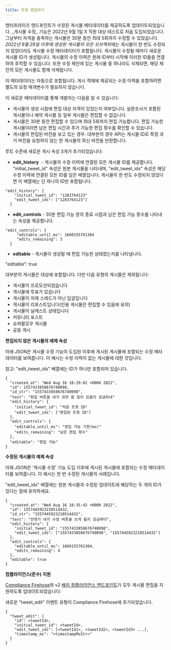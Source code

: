 ```yaml
---
title: 트윗 편집하기
---
```


엔터프라이즈 엔드포인트가 수정된 게시물 메타데이터를 제공하도록 업데이트되었습니다. \_게시물 수정\_ 기능은 2022년 9월 1일 X 직원 대상 테스트로 처음 도입되었습니다. 그날부터 자격을 충족하는 게시물은 30분 동안 최대 5회까지 수정할 수 있었습니다. _2022년 9월 29일 이후에 생성된 게시물의 모든 오브젝&#xD2B8;_&#xC5D0;는 게시물이 한 번도 수정되지 않았더라도 게시물 수정 메타데이터가 포함됩니다. 게시물이 수정될 때마다 새로운 게시물 ID가 생성됩니다. 게시물의 수정 이력은 원래 ID부터 시작해 이러한 ID들을 연결하여 추적할 수 있습니다. 또한 수정 체인에 있는 게시물 중 하나라도 삭제되면, 해당 체인의 모든 게시물도 함께 삭제됩니다.

이 메타데이터는 자동으로 포함됩니다. 게시 객체에 제공되는 수정 이력을 포함하려면 별도의 요청 매개변수가 필요하지 않습니다.

이 새로운 메타데이터를 통해 개발자는 다음을 알 수 있습니다:

- 게시물이 생성 시점에 편집 대상 자격이 있었는지 여부입니다. 설문조사가 포함된 게시물이나 예약 게시물 등 일부 게시물은 편집할 수 없습니다.
- 게시물은 30분 동안 편집할 수 있으며 최대 5회까지 편집 가능합니다. 편집 가능한 게시물이라면 남은 편집 시간과 추가 가능한 편집 횟수를 확인할 수 있습니다.
- 게시물의 편집된 버전을 보고 있는 경우. 대부분의 경우 API는 게시물 ID로 특정 과거 버전을 요청하지 않는 한 게시물의 최신 버전을 반환합니다.

루트 수준에 새로운 게시 속성 3개가 추가되었습니다:

- **edit\_history**  - 게시물의 수정 이력에 연결된 모든 게시물 ID를 제공합니다. "initial\_tweet\_id" 속성은 원본 게시물을 나타내며, "edit\_tweet\_ids" 속성은 해당 수정 이력에 연결된 모든 ID를 담은 배열입니다. 게시물이 한 번도 수정되지 않았다면 이 배열에는 단 하나의 ID만 포함됩니다.

```
"edit_history": {
    "initial_tweet_id": "1283764123"
    "edit_tweet_ids": ["1283764123"]
  }
```

- **edit\_controls** - 30분 편집 가능 창의 종료 시점과 남은 편집 가능 횟수를 나타내는 속성을 제공합니다.

```
"edit_controls": {  
     "editable_until_ms": 1660155761384
     "edits_remaining": 3   
  }
```

- **editable** - 게시물이 생성될 때 편집 가능한 상태였는지를 나타냅니다.

"editable": true

대부분의 게시물은 대상에 포함됩니다. 다만 다음 유형의 게시물은 제외됩니다:

- 게시물이 프로모션되었습니다
- 게시물에 투표가 있습니다
- 게시물이 자체 스레드가 아닌 답글입니다
- 게시물이 리포스트입니다(인용 게시물은 편집할 수 있음에 유의)
- 게시물이 널캐스트 상태입니다
- 커뮤니티 포스트
- 슈퍼팔로우 게시물
- 공동 게시

**편집되지 않은 게시물의 예제 속성**

아래 JSON은 게시물 수정 기능이 도입된 이후에 게시된 게시물에 포함되는 수정 메타데이터를 보여줍니다. 이 예시는 수정 이력이 없는 게시물에 대한 것입니다.

참고: "edit\_tweet\_ids" 배열에는 ID가 하나만 포함되어 있습니다.

```
{
  "created_at": "Wed Aug 16 18:29:02 +0000 2022",
  "id": 1557433858676740098,
  "id_str": "1557433858676740098",
  "text": "편집 버튼을 내가 과연 쓸 일이 있을지 궁금하네"
  "edit_history": {
    "initial_tweet_id": "처음 트윗 ID"
    "edit_tweet_ids": ["편집된 트윗 ID"]
  },
  "edit_controls": {
    "editable_until_ms": "편집 가능 기한(ms)"
    "edits_remaining": "남은 편집 횟수"
  },
  "editable": "편집 가능"
}
```

**수정된 게시물의 예제 속성**

아래 JSON은 ‘게시물 수정’ 기능 도입 이후에 게시된 게시물에 포함되는 수정 메타데이터를 보여줍니다. 이 예시는 한 번 수정된 게시물의 사례입니다.

"edit\_tweet\_ids" 배열에는 원본 게시물과 수정된 업데이트에 해당하는 두 개의 ID가 있다는 점에 유의하세요.

```
{
  "created_at": "Wed Aug 16 18:35:42 +0000 2022",
  "id": 1557445923210514432,
  "id_str": "1557445923210514432",
  "text": "언젠가 내가 수정 버튼을 쓰게 될지 궁금하다",
  "edit_history": {
    "initial_tweet_id": "1557433858676740098",
    "edit_tweet_ids": ["1557433858676740098", "1557445923210514432"]
  },
  "edit_controls": {
    "editable_until_ms": 1660155761384,
    "edits_remaining": 4
  },
  "editable": true
}
```

**컴플라이언스(준수) 지원**

[Compliance Firehose](/ko/x-api/enterprise-gnip-2.0/fundamentals/firehouse)와 v2 [배치 컴플라이언스 엔드포인트](/ko/x-api/compliance/batch-compliance/introduction)가 모두 게시물 편집을 지원하도록 업데이트되었습니다:

새로운 "tweet\_edit" 이벤트 유형이 Compliance Firehose에 추가되었습니다.

```
{
  "tweet_edit": {
    "id": <tweetId>,
    "initial_tweet_id": <tweetId>,
    "edit_tweet_ids": [<tweetId1>, <tweetId2>, <tweetId3> ...],
    "timestamp_ms": "<timestampMsStr>"
  }
}
```